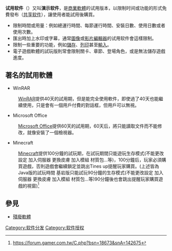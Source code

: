 {{Unreferenced|time=2016-06-15T20:49:27+00:00}}
{{noteTA
|G1=IT
}}
'''试用软件'''（{{lang-en|'''Demoware'''}}）又叫'''演示软件'''，是[[商業軟體|商業軟體]]的试用版本，以限制时间或功能的形式免費發布（[[共享软件|共享软件]]），讓使用者能試用後購買。

*限制時間或用量：例如總運行時間、每節運行時間、安裝日數、使用日數或者使用次數。
*匯出時加上水印或字幕，通常[[圖像|圖像]]或[[视频|影片]][[編輯器|編輯器]]的试用软件會這樣限制。
*限制一些重要的功能，例如[[儲存|儲存]]、[[列印|列印]]甚至[[輸入|輸入]]。
*電子遊戲軟體的試玩版則常會限制關卡、章節、登場角色，或是無法儲存遊戲進度。

==著名的試用軟體==
*WinRAR
:[[WinRAR|WinRAR]]提供40天的試用期，但是能完全使用軟件，即使過了40天也能繼續使用，只是會有一個用戶付費的對話框，但用戶可以無視。

*Microsoft Office
:[[Microsoft_Office|Microsoft Office]]提供60天的試用期，60天后，將只能讀取文件而不能修改，就像安裝了一個檢視器。

*Minecraft

:[[Minecraft|Minecraft]]提供100分鐘的試玩期，在試玩期間只能遊玩生存模式(不能更改設定 加入伺服器 更換皮膚 加入模組 材質包...等)，100分鐘后，玩家必須購買遊戲，否則遊戲會繼續鎖定並跳出Tines up提醒玩家購買。(上述皆為Java版的試玩時間 基岩版只能試玩90分鐘的生存模式(不能更改設定 加入伺服器 更換皮膚 加入模組 材質包...等)90分鐘後也會跳出提醒玩家購買遊戲的視窗)<ref>https://forum.gamer.com.tw/C.php?bsn=18673&snA=142675</ref>

==參見==
*[[殘廢軟體|殘廢軟體]]
<!--（自英文維基百科）Note: It is my understanding that demoware, crippleware, annoyware, freeware and adware are all types of freely downloadable and shareable software (aka. shareware). Which is to say they are all ways of distinguishing between different forms shareware may take.  As such there need be no explanation of how demoware specifically is used as a distribution model because it's a given that all types of shareware use the same distribution model, which is to say they are all freely downloadable and shareable. (Yes, there are some exceptions to this rule, as all rules, but they are few and far between.) As such I leave such talk about sharing and distributing to the shareware page itself, less we just repeat ourselved over and over in each one of these entries about demoware, annoyware, etc., etc.  Please do notify me if I'm wrong.-->

{{軟件發行}}

[[Category:软件分发|Category:软件分发]]
[[Category:软件授权|Category:软件授权]]

{{Compu-soft-stub}}